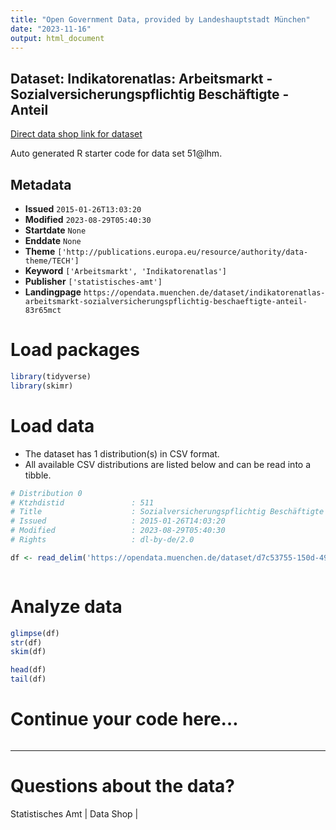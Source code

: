 ```yaml
---
title: "Open Government Data, provided by Landeshauptstadt München"
date: "2023-11-16"
output: html_document
---
```


## Dataset: Indikatorenatlas: Arbeitsmarkt - Sozialversicherungspflichtig Beschäftigte - Anteil

[Direct data shop link for dataset](https://opendata.muenchen.de/dataset/indikatorenatlas-arbeitsmarkt-sozialversicherungspflichtig-beschaeftigte-anteil-83r65mct)

Auto generated R starter code for data set 51@lhm.

## Metadata

- **Issued** `2015-01-26T13:03:20`
- **Modified** `2023-08-29T05:40:30`
- **Startdate** `None`
- **Enddate** `None`
- **Theme** `['http://publications.europa.eu/resource/authority/data-theme/TECH']`
- **Keyword** `['Arbeitsmarkt', 'Indikatorenatlas']`
- **Publisher** `['statistisches-amt']`
- **Landingpage** `https://opendata.muenchen.de/dataset/indikatorenatlas-arbeitsmarkt-sozialversicherungspflichtig-beschaeftigte-anteil-83r65mct`


# Load packages

```r

library(tidyverse)
library(skimr)

```

# Load data

-   The dataset has 1 distribution(s) in CSV format.
-   All available CSV distributions are listed below and can be read into a tibble.

```r

# Distribution 0
# Ktzhdistid               : 511
# Title                    : Sozialversicherungspflichtig Beschäftigte - Anteil
# Issued                   : 2015-01-26T14:03:20
# Modified                 : 2023-08-29T05:40:30
# Rights                   : dl-by-de/2.0

df <- read_delim('https://opendata.muenchen.de/dataset/d7c53755-150d-4904-966b-e13c462485ce/resource/3a7ba604-9f53-476b-8711-f8aab7a6c159/download/indikat_arbeitsmarkt_sozialversicherungspflichtig_beschaeftigte_-_anteil_280823.csv')



```

# Analyze data

```r

glimpse(df)
str(df)
skim(df)

head(df)
tail(df)

```

# Continue your code here...

```r

```

------------------------------------------------------------------------

# Questions about the data?

Statistisches Amt | Data Shop | 
